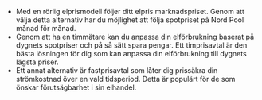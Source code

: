 *   Med en rörlig elprismodell följer ditt elpris marknadspriset. Genom att välja detta alternativ har du möjlighet att följa spotpriset på Nord Pool månad för månad.
*   Genom att ha en timmätare kan du anpassa din elförbrukning baserat på dygnets spotpriser och på så sätt spara pengar. Ett timprisavtal är den bästa lösningen för dig som kan anpassa din elförbrukning till dygnets lägsta priser.
*   Ett annat alternativ är fastprisavtal som låter dig prissäkra din strömkostnad över en vald tidsperiod. Detta är populärt för de som önskar förutsägbarhet i sin elhandel.